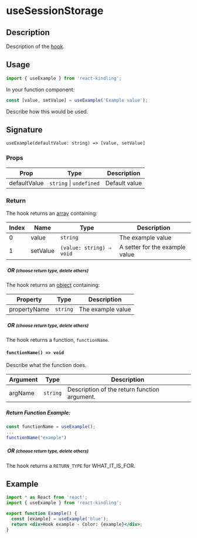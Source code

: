
<Meta title="Hooks/useSessionStorage" />

<h1>useSessionStorage</h1>

## Description

Description of the [hook](https://reactjs.org/docs/hooks-intro.html).

## Usage

```jsx
import { useExample } from 'react-kindling';
```

In your function component:

```jsx
const [value, setValue] = useExample('Example value');
```

Describe how this would be used.

## Signature

`useExample(defaultValue: string) => [value, setValue]`

### Props

| Prop         | Type                        | Description   |
| ------------ | --------------------------- | ------------- |
| defaultValue | `string` &#124; `undefined` | Default value |

### Return

The hook returns an [array](https://developer.mozilla.org/en-US/docs/Web/JavaScript/Reference/Global_Objects/Array) containing:

| Index | Name     | Type                     | Description                    |
| ----- | -------- | ------------------------ | ------------------------------ |
| 0     | value    | `string`                 | The example value              |
| 1     | setValue | `(value: string) ⇒ void` | A setter for the example value |

<h5 style={{ color: 'red', background: 'yellow' }}>
  &nbsp;OR <small>(choose return type, delete others)</small>
</h5>

The hook returns an [object](https://developer.mozilla.org/en-US/docs/Web/JavaScript/Reference/Global_Objects/Object) containing:

| Property     | Type     | Description       |
| ------------ | -------- | ----------------- |
| propertyName | `string` | The example value |

<h5 style={{ color: 'red', background: 'yellow' }}>
  &nbsp;OR <small>(choose return type, delete others)</small>
</h5>

The hook returns a function, `functionName`.

#### `functionName() => void`

Describe what the function does.

| Argument | Type     | Description                                  |
| -------- | -------- | -------------------------------------------- |
| argName  | `string` | Description of the return function argument. |

##### Return Function Example:

```jsx
const functionName = useExample();
...
functionName("example")
```

<h5 style={{ color: 'red', background: 'yellow' }}>
  &nbsp;OR <small>(choose return type, delete others)</small>
</h5>

The hook returns a `RETURN_TYPE` for WHAT_IT_IS_FOR.

## Example

```jsx
import * as React from 'react';
import { useExample } from 'react-kindling';

export function Example() {
  const [example] = useExample('blue');
  return <div>Hook example - Color: {example}</div>;
}
```

